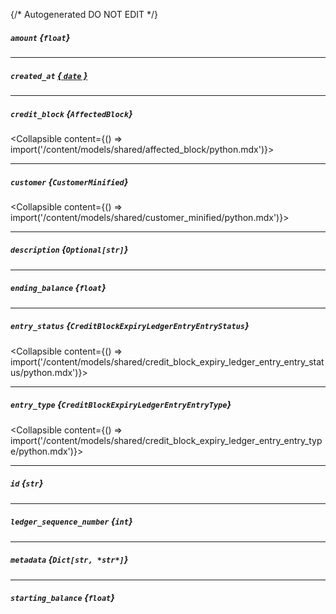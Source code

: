{/* Autogenerated DO NOT EDIT  */}

##### `amount` *{`float`}*

---
##### `created_at` [*{ `date` }*](https://docs.python.org/3/library/datetime.html#date-objects)

---
##### `credit_block` *{`AffectedBlock`}*
<Collapsible content={() => import('/content/models/shared/affected_block/python.mdx')}>
</Collapsible>

---
##### `customer` *{`CustomerMinified`}*
<Collapsible content={() => import('/content/models/shared/customer_minified/python.mdx')}>
</Collapsible>

---
##### `description` *{`Optional[str]`}*

---
##### `ending_balance` *{`float`}*

---
##### `entry_status` *{`CreditBlockExpiryLedgerEntryEntryStatus`}*
<Collapsible content={() => import('/content/models/shared/credit_block_expiry_ledger_entry_entry_status/python.mdx')}>
</Collapsible>

---
##### `entry_type` *{`CreditBlockExpiryLedgerEntryEntryType`}*
<Collapsible content={() => import('/content/models/shared/credit_block_expiry_ledger_entry_entry_type/python.mdx')}>
</Collapsible>

---
##### `id` *{`str`}*

---
##### `ledger_sequence_number` *{`int`}*

---
##### `metadata` *{`Dict[str, *str*]`}*

---
##### `starting_balance` *{`float`}*

